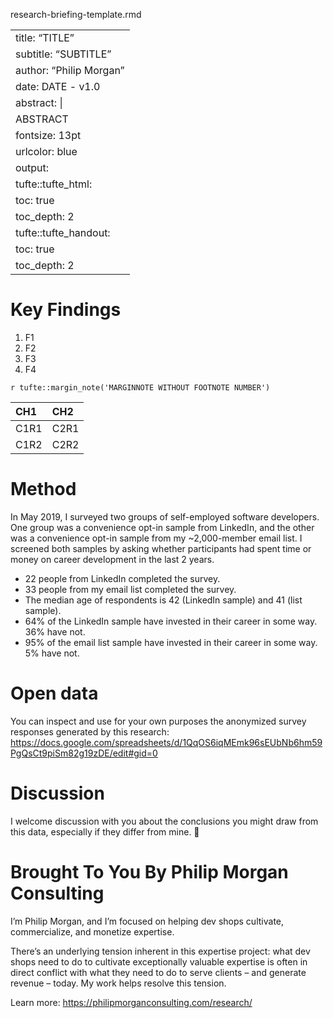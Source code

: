 research-briefing-template.rmd

---
title: "TITLE"
subtitle: "SUBTITLE"
author: "Philip Morgan"
date: DATE - v1.0
abstract: |
  ABSTRACT
fontsize: 13pt
urlcolor: blue
output:
  tufte::tufte_html:
    toc: true
    toc_depth: 2
  tufte::tufte_handout:
    toc: true
    toc_depth: 2
---

\newpage
# Key Findings

1. F1
2. F2
3. F3
4. F4

`r tufte::margin_note('MARGINNOTE WITHOUT FOOTNOTE NUMBER')`

| CH1 | CH2 |
|:--------------|:-----------|
| C1R1 | C2R1 |
| C1R2  | C2R2 |

\newpage

# Method

In May 2019, I surveyed two groups of self-employed software developers. One group was a convenience opt-in sample from LinkedIn, and the other was a convenience opt-in sample from my ~2,000-member email list. I screened both samples by asking whether participants had spent time or money on career development in the last 2 years.

- 22 people from LinkedIn completed the survey.
- 33 people from my email list completed the survey.
- The median age of respondents is 42 (LinkedIn sample) and 41 (list sample).
- 64% of the LinkedIn sample have invested in their career in some way. 36% have not.
- 95% of the email list sample have invested in their career in some way. 5% have not. 

# Open data

You can inspect and use for your own purposes the anonymized survey responses generated by this research: <https://docs.google.com/spreadsheets/d/1QqOS6iqMEmk96sEUbNb6hm59PgQsCt9piSm82g19zDE/edit#gid=0>

# Discussion

I welcome discussion with you about the conclusions you might draw from this data, especially if they differ from mine. 

# Brought To You By Philip Morgan Consulting

I'm Philip Morgan, and I'm focused on helping dev shops cultivate, commercialize, and monetize expertise. 

There's an underlying tension inherent in this expertise project: what dev shops need to do to cultivate exceptionally valuable expertise is often in direct conflict with what they need to do to serve clients -- and generate revenue -- today. My work helps resolve this tension. 

Learn more: 
<https://philipmorganconsulting.com/research/>

